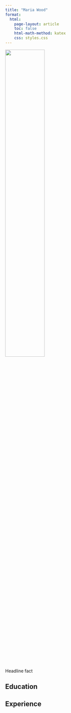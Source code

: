 ```yaml
---
title: "Maria Wood"
format:
  html:
    page-layout: article
    toc: false
    html-math-method: katex
    css: styles.css 
---
```


![](arbre.jpg){width="50%"}

Headline fact

## Education

## Experience
